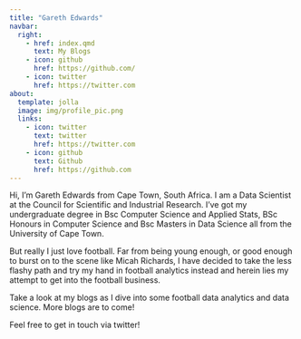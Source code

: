 ```yaml
---
title: "Gareth Edwards"
navbar:
  right:
    - href: index.qmd
      text: My Blogs
    - icon: github
      href: https://github.com/
    - icon: twitter
      href: https://twitter.com
about:
  template: jolla
  image: img/profile_pic.png
  links:
    - icon: twitter
      text: twitter
      href: https://twitter.com
    - icon: github
      text: Github
      href: https://github.com
---
```


::: {.about_me style="align-text: left"}
Hi, I'm Gareth Edwards from Cape Town, South Africa. I am a Data Scientist at the Council for Scientific and Industrial Research. I've got my undergraduate degree in Bsc Computer Science and Applied Stats, BSc Honours in Computer Science and Bsc Masters in Data Science all from the University of Cape Town.

But really I just love football. Far from being young enough, or good enough to burst on to the scene like Micah Richards, I have decided to take the less flashy path and try my hand in football analytics instead and herein lies my attempt to get into the football business.

Take a look at my blogs as I dive into some football data analytics and data science. More blogs are to come!

Feel free to get in touch via twitter!
:::
